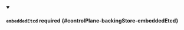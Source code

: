 


<details className="config-field" data-expandable="true" open>
<summary>

#### `embeddedEtcd` <span className="config-field-required" data-required="false">required</span> <span className="config-field-type"></span> <span className="config-field-default"></span> <span className="config-field-enum"></span> {#controlPlane-backingStore-embeddedEtcd}



</summary>

<PartialEmbeddedetcdreference />


</details>
